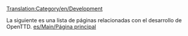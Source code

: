 [[Translation:Category/en/Development]]

La siguiente es una lista de páginas relacionadas con el desarrollo de OpenTTD.
{{es/Artículo principal}}
[[es/Main/Página principal]]